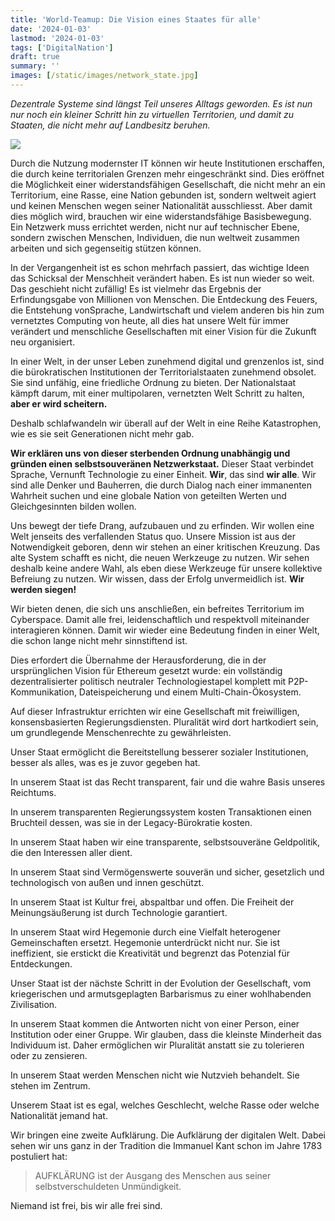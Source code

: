 ```yaml
---
title: 'World-Teamup: Die Vision eines Staates für alle'
date: '2024-01-03'
lastmod: '2024-01-03'
tags: ['DigitalNation']
draft: true
summary: ''
images: [/static/images/network_state.jpg]
---
```


*Dezentrale Systeme sind längst Teil unseres Alltags geworden. Es ist nun nur noch ein
kleiner Schritt hin zu virtuellen Territorien, und damit zu Staaten, die nicht mehr auf
Landbesitz beruhen.*

![](/static/images/network_state.jpg)

Durch die Nutzung modernster IT können wir heute
Institutionen erschaffen, die durch keine territorialen Grenzen mehr eingeschränkt sind.
Dies eröffnet
die Möglichkeit einer widerstandsfähigen Gesellschaft, die nicht mehr an ein Territorium,
eine Rasse, eine Nation gebunden ist, sondern weltweit agiert und keinen Menschen wegen
seiner Nationalität ausschliesst. Aber damit dies möglich wird, brauchen wir eine
widerstandsfähige Basisbewegung. Ein Netzwerk muss errichtet werden,
nicht nur auf technischer Ebene, sondern zwischen Menschen, Individuen, die nun weltweit
zusammen arbeiten und sich gegenseitig stützen können.

In der Vergangenheit ist es schon mehrfach passiert, das wichtige Ideen das Schicksal
der Menschheit verändert haben. Es ist nun wieder so weit. Das geschieht nicht zufällig!
Es ist vielmehr das Ergebnis der
Erfindungsgabe von Millionen von Menschen. Die Entdeckung des Feuers,
die Entstehung vonSprache, Landwirtschaft und vielem anderen bis hin zum vernetztes Computing von heute,
all dies  hat unsere Welt für immer verändert und menschliche Gesellschaften mit einer
Vision für die Zukunft neu organisiert.

In einer Welt, in der unser Leben zunehmend digital und grenzenlos ist, sind die bürokratischen Institutionen
der Territorialstaaten zunehmend obsolet. Sie sind unfähig, eine friedliche Ordnung zu bieten. Der
Nationalstaat kämpft darum, mit einer multipolaren, vernetzten Welt Schritt zu halten, **aber er wird scheitern.**

Deshalb  schlafwandeln wir überall auf der Welt in eine Reihe Katastrophen,
wie es sie seit Generationen nicht mehr gab.

**Wir erklären uns von dieser sterbenden Ordnung unabhängig und gründen einen selbstsouveränen Netzwerkstaat.**
Dieser Staat verbindet Sprache, Vernunft Technologie zu einer Einheit. **Wir**, das sind **wir alle**. Wir sind
alle Denker und Bauherren, die durch Dialog nach einer immanenten Wahrheit
suchen und eine globale Nation von geteilten Werten und Gleichgesinnten bilden wollen.

Uns bewegt der tiefe Drang,
aufzubauen und  zu erfinden. Wir wollen eine Welt jenseits  des verfallenden Status quo.
Unsere Mission ist aus der Notwendigkeit geboren, denn
wir stehen an einer kritischen Kreuzung. Das alte System schafft es nicht, die  neuen Werkzeuge zu nutzen. Wir sehen
deshalb keine andere Wahl, als eben diese Werkzeuge für unsere kollektive Befreiung zu nutzen.
Wir wissen, dass der Erfolg
unvermeidlich ist. **Wir werden siegen!**

Wir bieten denen, die sich uns anschließen, ein befreites Territorium im Cyberspace. Damit
alle frei, leidenschaftlich und respektvoll miteinander interagieren können.
Damit wir wieder eine
Bedeutung finden in einer Welt, die
schon lange nicht mehr sinnstiftend ist.

Dies erfordert die Übernahme der Herausforderung, die in der ursprünglichen Vision für Ethereum gesetzt wurde:
ein vollständig dezentralisierter politisch neutraler Technologiestapel komplett mit P2P-Kommunikation,
Dateispeicherung und einem Multi-Chain-Ökosystem.

Auf dieser Infrastruktur errichten wir eine  Gesellschaft mit freiwilligen, konsensbasierten
Regierungsdiensten. Pluralität wird dort hartkodiert sein, um grundlegende Menschenrechte zu gewährleisten.

Unser Staat ermöglicht die Bereitstellung besserer
sozialer Institutionen, besser als alles, was es je zuvor gegeben hat.

In unserem Staat ist das Recht transparent, fair und die wahre Basis unseres Reichtums.

In unserem transparenten
Regierungssystem kosten Transaktionen einen Bruchteil dessen, was sie in der
Legacy-Bürokratie kosten.

In unserem Staat haben wir eine transparente, selbstsouveräne Geldpolitik, die den Interessen aller dient.

In unserem Staat sind Vermögenswerte souverän und sicher, gesetzlich und technologisch von außen und innen geschützt.

In unserem Staat ist Kultur frei, abspaltbar und offen. Die Freiheit der Meinungsäußerung ist durch
 Technologie garantiert.

In unserem Staat wird  Hegemonie durch eine Vielfalt heterogener Gemeinschaften ersetzt.
Hegemonie unterdrückt nicht nur. Sie ist ineffizient, sie erstickt
 die Kreativität und begrenzt das Potenzial für Entdeckungen.

Unser Staat  ist der nächste Schritt in der Evolution der
Gesellschaft, vom kriegerischen und armutsgeplagten Barbarismus zu einer wohlhabenden Zivilisation.

In unserem Staat  kommen die Antworten nicht von einer Person, einer Institution oder einer Gruppe. Wir glauben,
dass die kleinste Minderheit das Individuum ist. Daher ermöglichen wir Pluralität anstatt sie zu tolerieren oder
zu zensieren.

In unserem Staat werden Menschen nicht wie Nutzvieh behandelt. Sie stehen im Zentrum.

Unserem Staat ist es egal, welches Geschlecht, welche Rasse oder welche Nationalität jemand hat.

Wir bringen eine zweite Aufklärung. Die Aufklärung der digitalen Welt. Dabei sehen wir uns ganz in der
Tradition die Immanuel Kant schon im Jahre 1783 postuliert hat:

> AUFKLÄRUNG ist der Ausgang des Menschen aus seiner selbstverschuldeten Unmündigkeit.

Niemand ist frei, bis wir alle frei sind.







